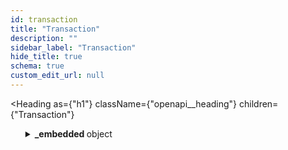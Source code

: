 ```yaml
---
id: transaction
title: "Transaction"
description: ""
sidebar_label: "Transaction"
hide_title: true
schema: true
custom_edit_url: null
---
```



<Heading
  as={"h1"}
  className={"openapi__heading"}
  children={"Transaction"}
>
</Heading>





<ul>
  <SchemaItem
    collapsible={true}
    className={"schemaItem"}
  >
    <details
      style={{}}
      className={"openapi-markdown__details"}
    >
      <summary
        style={{}}
      >
        <span
          className={"openapi-schema__container"}
        >
          <strong
            className={"openapi-schema__property"}
          >
            _embedded
          </strong><span
            className={"openapi-schema__name"}
          >
             object
          </span>
        </span>
      </summary><div
        style={{"marginLeft":"1rem"}}
      >
        <SchemaItem
          collapsible={true}
          className={"schemaItem"}
        >
          <details
            style={{}}
            className={"openapi-markdown__details"}
          >
            <summary
              style={{}}
            >
              <span
                className={"openapi-schema__container"}
              >
                <strong
                  className={"openapi-schema__property"}
                >
                  records
                </strong><span
                  className={"openapi-schema__name"}
                >
                   object[]
                </span>
              </span>
            </summary><div
              style={{"marginLeft":"1rem"}}
            >
              <li>
                <div
                  style={{"fontSize":"var(--ifm-code-font-size)","opacity":"0.6","marginLeft":"-.5rem","paddingBottom":".5rem"}}
                >
                  Array [
                </div>
              </li><SchemaItem
                collapsible={false}
                name={"memo"}
                required={false}
                schemaName={"string"}
                qualifierMessage={undefined}
                schema={{"type":"string"}}
              >
                
              </SchemaItem><SchemaItem
                collapsible={true}
                className={"schemaItem"}
              >
                <details
                  style={{}}
                  className={"openapi-markdown__details"}
                >
                  <summary
                    style={{}}
                  >
                    <span
                      className={"openapi-schema__container"}
                    >
                      <strong
                        className={"openapi-schema__property"}
                      >
                        _links
                      </strong><span
                        className={"openapi-schema__name"}
                      >
                         object
                      </span>
                    </span>
                  </summary><div
                    style={{"marginLeft":"1rem"}}
                  >
                    <SchemaItem
                      collapsible={true}
                      className={"schemaItem"}
                    >
                      <details
                        style={{}}
                        className={"openapi-markdown__details"}
                      >
                        <summary
                          style={{}}
                        >
                          <span
                            className={"openapi-schema__container"}
                          >
                            <strong
                              className={"openapi-schema__property"}
                            >
                              self
                            </strong><span
                              className={"openapi-schema__name"}
                            >
                               object
                            </span><span
                              className={"openapi-schema__divider"}
                            >
                              
                            </span><span
                              className={"openapi-schema__required"}
                            >
                              required
                            </span>
                          </span>
                        </summary><div
                          style={{"marginLeft":"1rem"}}
                        >
                          <SchemaItem
                            collapsible={false}
                            name={"href"}
                            required={true}
                            schemaName={"link"}
                            qualifierMessage={undefined}
                            schema={{"type":"string","format":"link"}}
                          >
                            
                          </SchemaItem><SchemaItem
                            collapsible={false}
                            name={"templated"}
                            required={false}
                            schemaName={"boolean"}
                            qualifierMessage={undefined}
                            schema={{"type":"boolean"}}
                          >
                            
                          </SchemaItem>
                        </div>
                      </details>
                    </SchemaItem><SchemaItem
                      collapsible={true}
                      className={"schemaItem"}
                    >
                      <details
                        style={{}}
                        className={"openapi-markdown__details"}
                      >
                        <summary
                          style={{}}
                        >
                          <span
                            className={"openapi-schema__container"}
                          >
                            <strong
                              className={"openapi-schema__property"}
                            >
                              account
                            </strong><span
                              className={"openapi-schema__name"}
                            >
                               object
                            </span><span
                              className={"openapi-schema__divider"}
                            >
                              
                            </span><span
                              className={"openapi-schema__required"}
                            >
                              required
                            </span>
                          </span>
                        </summary><div
                          style={{"marginLeft":"1rem"}}
                        >
                          <SchemaItem
                            collapsible={false}
                            name={"href"}
                            required={true}
                            schemaName={"link"}
                            qualifierMessage={undefined}
                            schema={{"type":"string","format":"link"}}
                          >
                            
                          </SchemaItem><SchemaItem
                            collapsible={false}
                            name={"templated"}
                            required={false}
                            schemaName={"boolean"}
                            qualifierMessage={undefined}
                            schema={{"type":"boolean"}}
                          >
                            
                          </SchemaItem>
                        </div>
                      </details>
                    </SchemaItem><SchemaItem
                      collapsible={true}
                      className={"schemaItem"}
                    >
                      <details
                        style={{}}
                        className={"openapi-markdown__details"}
                      >
                        <summary
                          style={{}}
                        >
                          <span
                            className={"openapi-schema__container"}
                          >
                            <strong
                              className={"openapi-schema__property"}
                            >
                              ledger
                            </strong><span
                              className={"openapi-schema__name"}
                            >
                               object
                            </span><span
                              className={"openapi-schema__divider"}
                            >
                              
                            </span><span
                              className={"openapi-schema__required"}
                            >
                              required
                            </span>
                          </span>
                        </summary><div
                          style={{"marginLeft":"1rem"}}
                        >
                          <SchemaItem
                            collapsible={false}
                            name={"href"}
                            required={true}
                            schemaName={"link"}
                            qualifierMessage={undefined}
                            schema={{"type":"string","format":"link"}}
                          >
                            
                          </SchemaItem><SchemaItem
                            collapsible={false}
                            name={"templated"}
                            required={false}
                            schemaName={"boolean"}
                            qualifierMessage={undefined}
                            schema={{"type":"boolean"}}
                          >
                            
                          </SchemaItem>
                        </div>
                      </details>
                    </SchemaItem><SchemaItem
                      collapsible={true}
                      className={"schemaItem"}
                    >
                      <details
                        style={{}}
                        className={"openapi-markdown__details"}
                      >
                        <summary
                          style={{}}
                        >
                          <span
                            className={"openapi-schema__container"}
                          >
                            <strong
                              className={"openapi-schema__property"}
                            >
                              operations
                            </strong><span
                              className={"openapi-schema__name"}
                            >
                               object
                            </span><span
                              className={"openapi-schema__divider"}
                            >
                              
                            </span><span
                              className={"openapi-schema__required"}
                            >
                              required
                            </span>
                          </span>
                        </summary><div
                          style={{"marginLeft":"1rem"}}
                        >
                          <SchemaItem
                            collapsible={false}
                            name={"href"}
                            required={true}
                            schemaName={"link"}
                            qualifierMessage={undefined}
                            schema={{"type":"string","format":"link"}}
                          >
                            
                          </SchemaItem><SchemaItem
                            collapsible={false}
                            name={"templated"}
                            required={false}
                            schemaName={"boolean"}
                            qualifierMessage={undefined}
                            schema={{"type":"boolean"}}
                          >
                            
                          </SchemaItem>
                        </div>
                      </details>
                    </SchemaItem><SchemaItem
                      collapsible={true}
                      className={"schemaItem"}
                    >
                      <details
                        style={{}}
                        className={"openapi-markdown__details"}
                      >
                        <summary
                          style={{}}
                        >
                          <span
                            className={"openapi-schema__container"}
                          >
                            <strong
                              className={"openapi-schema__property"}
                            >
                              effects
                            </strong><span
                              className={"openapi-schema__name"}
                            >
                               object
                            </span><span
                              className={"openapi-schema__divider"}
                            >
                              
                            </span><span
                              className={"openapi-schema__required"}
                            >
                              required
                            </span>
                          </span>
                        </summary><div
                          style={{"marginLeft":"1rem"}}
                        >
                          <SchemaItem
                            collapsible={false}
                            name={"href"}
                            required={true}
                            schemaName={"link"}
                            qualifierMessage={undefined}
                            schema={{"type":"string","format":"link"}}
                          >
                            
                          </SchemaItem><SchemaItem
                            collapsible={false}
                            name={"templated"}
                            required={false}
                            schemaName={"boolean"}
                            qualifierMessage={undefined}
                            schema={{"type":"boolean"}}
                          >
                            
                          </SchemaItem>
                        </div>
                      </details>
                    </SchemaItem><SchemaItem
                      collapsible={true}
                      className={"schemaItem"}
                    >
                      <details
                        style={{}}
                        className={"openapi-markdown__details"}
                      >
                        <summary
                          style={{}}
                        >
                          <span
                            className={"openapi-schema__container"}
                          >
                            <strong
                              className={"openapi-schema__property"}
                            >
                              precedes
                            </strong><span
                              className={"openapi-schema__name"}
                            >
                               object
                            </span><span
                              className={"openapi-schema__divider"}
                            >
                              
                            </span><span
                              className={"openapi-schema__required"}
                            >
                              required
                            </span>
                          </span>
                        </summary><div
                          style={{"marginLeft":"1rem"}}
                        >
                          <SchemaItem
                            collapsible={false}
                            name={"href"}
                            required={true}
                            schemaName={"link"}
                            qualifierMessage={undefined}
                            schema={{"type":"string","format":"link"}}
                          >
                            
                          </SchemaItem><SchemaItem
                            collapsible={false}
                            name={"templated"}
                            required={false}
                            schemaName={"boolean"}
                            qualifierMessage={undefined}
                            schema={{"type":"boolean"}}
                          >
                            
                          </SchemaItem>
                        </div>
                      </details>
                    </SchemaItem><SchemaItem
                      collapsible={true}
                      className={"schemaItem"}
                    >
                      <details
                        style={{}}
                        className={"openapi-markdown__details"}
                      >
                        <summary
                          style={{}}
                        >
                          <span
                            className={"openapi-schema__container"}
                          >
                            <strong
                              className={"openapi-schema__property"}
                            >
                              succeeds
                            </strong><span
                              className={"openapi-schema__name"}
                            >
                               object
                            </span><span
                              className={"openapi-schema__divider"}
                            >
                              
                            </span><span
                              className={"openapi-schema__required"}
                            >
                              required
                            </span>
                          </span>
                        </summary><div
                          style={{"marginLeft":"1rem"}}
                        >
                          <SchemaItem
                            collapsible={false}
                            name={"href"}
                            required={true}
                            schemaName={"link"}
                            qualifierMessage={undefined}
                            schema={{"type":"string","format":"link"}}
                          >
                            
                          </SchemaItem><SchemaItem
                            collapsible={false}
                            name={"templated"}
                            required={false}
                            schemaName={"boolean"}
                            qualifierMessage={undefined}
                            schema={{"type":"boolean"}}
                          >
                            
                          </SchemaItem>
                        </div>
                      </details>
                    </SchemaItem><SchemaItem
                      collapsible={true}
                      className={"schemaItem"}
                    >
                      <details
                        style={{}}
                        className={"openapi-markdown__details"}
                      >
                        <summary
                          style={{}}
                        >
                          <span
                            className={"openapi-schema__container"}
                          >
                            <strong
                              className={"openapi-schema__property"}
                            >
                              transaction
                            </strong><span
                              className={"openapi-schema__name"}
                            >
                               object
                            </span><span
                              className={"openapi-schema__divider"}
                            >
                              
                            </span><span
                              className={"openapi-schema__required"}
                            >
                              required
                            </span>
                          </span>
                        </summary><div
                          style={{"marginLeft":"1rem"}}
                        >
                          <SchemaItem
                            collapsible={false}
                            name={"href"}
                            required={true}
                            schemaName={"link"}
                            qualifierMessage={undefined}
                            schema={{"type":"string","format":"link"}}
                          >
                            
                          </SchemaItem><SchemaItem
                            collapsible={false}
                            name={"templated"}
                            required={false}
                            schemaName={"boolean"}
                            qualifierMessage={undefined}
                            schema={{"type":"boolean"}}
                          >
                            
                          </SchemaItem>
                        </div>
                      </details>
                    </SchemaItem>
                  </div>
                </details>
              </SchemaItem><SchemaItem
                collapsible={false}
                name={"id"}
                required={true}
                schemaName={"id (string)"}
                qualifierMessage={undefined}
                schema={{"type":"string","title":"id"}}
              >
                
              </SchemaItem><SchemaItem
                collapsible={false}
                name={"paging_token"}
                required={true}
                schemaName={"string"}
                qualifierMessage={undefined}
                schema={{"type":"string"}}
              >
                
              </SchemaItem><SchemaItem
                collapsible={false}
                name={"successful"}
                required={true}
                schemaName={"boolean"}
                qualifierMessage={undefined}
                schema={{"type":"boolean"}}
              >
                
              </SchemaItem><SchemaItem
                collapsible={false}
                name={"hash"}
                required={true}
                schemaName={"string"}
                qualifierMessage={undefined}
                schema={{"type":"string"}}
              >
                
              </SchemaItem><SchemaItem
                collapsible={false}
                name={"ledger"}
                required={true}
                schemaName={"int32"}
                qualifierMessage={undefined}
                schema={{"type":"integer","format":"int32"}}
              >
                
              </SchemaItem><SchemaItem
                collapsible={false}
                name={"created_at"}
                required={true}
                schemaName={"string"}
                qualifierMessage={undefined}
                schema={{"type":"string"}}
              >
                
              </SchemaItem><SchemaItem
                collapsible={false}
                name={"source_account"}
                required={true}
                schemaName={"address (string)"}
                qualifierMessage={"**Possible values:** Value must match regular expression `G[A-Z0-9]{55}`"}
                schema={{"type":"string","pattern":"G[A-Z0-9]{55}","title":"address"}}
              >
                
              </SchemaItem><SchemaItem
                collapsible={false}
                name={"account_muxed"}
                required={false}
                schemaName={"string"}
                qualifierMessage={undefined}
                schema={{"type":"string"}}
              >
                
              </SchemaItem><SchemaItem
                collapsible={false}
                name={"account_muxed_id"}
                required={false}
                schemaName={"string"}
                qualifierMessage={undefined}
                schema={{"type":"string"}}
              >
                
              </SchemaItem><SchemaItem
                collapsible={false}
                name={"source_account_sequence"}
                required={true}
                schemaName={"string"}
                qualifierMessage={undefined}
                schema={{"type":"string"}}
              >
                
              </SchemaItem><SchemaItem
                collapsible={false}
                name={"fee_account"}
                required={true}
                schemaName={"address (string)"}
                qualifierMessage={"**Possible values:** Value must match regular expression `G[A-Z0-9]{55}`"}
                schema={{"type":"string","pattern":"G[A-Z0-9]{55}","title":"address"}}
              >
                
              </SchemaItem><SchemaItem
                collapsible={false}
                name={"fee_account_muxed"}
                required={false}
                schemaName={"address (string)"}
                qualifierMessage={"**Possible values:** Value must match regular expression `G[A-Z0-9]{55}`"}
                schema={{"type":"string","pattern":"G[A-Z0-9]{55}","title":"address"}}
              >
                
              </SchemaItem><SchemaItem
                collapsible={false}
                name={"fee_account_muxed_id"}
                required={false}
                schemaName={"string"}
                qualifierMessage={undefined}
                schema={{"type":"string"}}
              >
                
              </SchemaItem><SchemaItem
                collapsible={false}
                name={"fee_charged"}
                required={true}
                schemaName={"string"}
                qualifierMessage={undefined}
                schema={{"type":"string"}}
              >
                
              </SchemaItem><SchemaItem
                collapsible={false}
                name={"max_fee"}
                required={true}
                schemaName={"string"}
                qualifierMessage={undefined}
                schema={{"type":"string"}}
              >
                
              </SchemaItem><SchemaItem
                collapsible={false}
                name={"operation_count"}
                required={true}
                schemaName={"int32"}
                qualifierMessage={undefined}
                schema={{"type":"integer","format":"int32"}}
              >
                
              </SchemaItem><SchemaItem
                collapsible={false}
                name={"envelope_xdr"}
                required={true}
                schemaName={"string"}
                qualifierMessage={undefined}
                schema={{"type":"string"}}
              >
                
              </SchemaItem><SchemaItem
                collapsible={false}
                name={"result_xdr"}
                required={true}
                schemaName={"string"}
                qualifierMessage={undefined}
                schema={{"type":"string"}}
              >
                
              </SchemaItem><SchemaItem
                collapsible={false}
                name={"result_meta_xdr"}
                required={true}
                schemaName={"string"}
                qualifierMessage={undefined}
                schema={{"type":"string"}}
              >
                
              </SchemaItem><SchemaItem
                collapsible={false}
                name={"fee_meta_xdr"}
                required={false}
                schemaName={"string"}
                qualifierMessage={undefined}
                schema={{"type":"string"}}
              >
                
              </SchemaItem><SchemaItem
                collapsible={false}
                name={"memo_type"}
                required={true}
                schemaName={"string"}
                qualifierMessage={undefined}
                schema={{"type":"string"}}
              >
                
              </SchemaItem><SchemaItem
                collapsible={false}
                name={"signatures"}
                required={true}
                schemaName={"string[]"}
                qualifierMessage={"**Possible values:** Value must match regular expression `G[A-Z0-9]{55}`"}
                schema={{"type":"array","items":{"type":"string","pattern":"G[A-Z0-9]{55}"},"title":"signatures"}}
              >
                
              </SchemaItem><SchemaItem
                collapsible={false}
                name={"valid_after"}
                required={false}
                schemaName={"string"}
                qualifierMessage={undefined}
                schema={{"type":"string"}}
              >
                
              </SchemaItem><SchemaItem
                collapsible={false}
                name={"valid_before"}
                required={false}
                schemaName={"string"}
                qualifierMessage={undefined}
                schema={{"type":"string"}}
              >
                
              </SchemaItem><SchemaItem
                collapsible={true}
                className={"schemaItem"}
              >
                <details
                  style={{}}
                  className={"openapi-markdown__details"}
                >
                  <summary
                    style={{}}
                  >
                    <span
                      className={"openapi-schema__container"}
                    >
                      <strong
                        className={"openapi-schema__property"}
                      >
                        preconditions
                      </strong><span
                        className={"openapi-schema__name"}
                      >
                         object
                      </span>
                    </span>
                  </summary><div
                    style={{"marginLeft":"1rem"}}
                  >
                    <SchemaItem
                      collapsible={true}
                      className={"schemaItem"}
                    >
                      <details
                        style={{}}
                        className={"openapi-markdown__details"}
                      >
                        <summary
                          style={{}}
                        >
                          <span
                            className={"openapi-schema__container"}
                          >
                            <strong
                              className={"openapi-schema__property"}
                            >
                              timebounds
                            </strong><span
                              className={"openapi-schema__name"}
                            >
                               object
                            </span>
                          </span>
                        </summary><div
                          style={{"marginLeft":"1rem"}}
                        >
                          <SchemaItem
                            collapsible={false}
                            name={"min_time"}
                            required={false}
                            schemaName={"string"}
                            qualifierMessage={undefined}
                            schema={{"type":"string"}}
                          >
                            
                          </SchemaItem><SchemaItem
                            collapsible={false}
                            name={"max_time"}
                            required={false}
                            schemaName={"string"}
                            qualifierMessage={undefined}
                            schema={{"type":"string"}}
                          >
                            
                          </SchemaItem>
                        </div>
                      </details>
                    </SchemaItem><SchemaItem
                      collapsible={true}
                      className={"schemaItem"}
                    >
                      <details
                        style={{}}
                        className={"openapi-markdown__details"}
                      >
                        <summary
                          style={{}}
                        >
                          <span
                            className={"openapi-schema__container"}
                          >
                            <strong
                              className={"openapi-schema__property"}
                            >
                              ledgerbounds
                            </strong><span
                              className={"openapi-schema__name"}
                            >
                               object
                            </span>
                          </span>
                        </summary><div
                          style={{"marginLeft":"1rem"}}
                        >
                          <SchemaItem
                            collapsible={false}
                            name={"min_ledger"}
                            required={false}
                            schemaName={"string"}
                            qualifierMessage={undefined}
                            schema={{"type":"string"}}
                          >
                            
                          </SchemaItem><SchemaItem
                            collapsible={false}
                            name={"max_ledger"}
                            required={false}
                            schemaName={"string"}
                            qualifierMessage={undefined}
                            schema={{"type":"string"}}
                          >
                            
                          </SchemaItem>
                        </div>
                      </details>
                    </SchemaItem><SchemaItem
                      collapsible={false}
                      name={"min_account_sequence"}
                      required={false}
                      schemaName={"string"}
                      qualifierMessage={undefined}
                      schema={{"type":"string"}}
                    >
                      
                    </SchemaItem><SchemaItem
                      collapsible={false}
                      name={"min_account_sequence_age"}
                      required={false}
                      schemaName={"string"}
                      qualifierMessage={undefined}
                      schema={{"type":"string"}}
                    >
                      
                    </SchemaItem><SchemaItem
                      collapsible={false}
                      name={"min_account_sequence_ledger_gap"}
                      required={false}
                      schemaName={"uint32"}
                      qualifierMessage={undefined}
                      schema={{"type":"integer","format":"uint32"}}
                    >
                      
                    </SchemaItem><SchemaItem
                      collapsible={false}
                      name={"extra_signers"}
                      required={false}
                      schemaName={"string[]"}
                      qualifierMessage={undefined}
                      schema={{"type":"array","items":{"type":"string"}}}
                    >
                      
                    </SchemaItem>
                  </div>
                </details>
              </SchemaItem><SchemaItem
                collapsible={true}
                className={"schemaItem"}
              >
                <details
                  style={{}}
                  className={"openapi-markdown__details"}
                >
                  <summary
                    style={{}}
                  >
                    <span
                      className={"openapi-schema__container"}
                    >
                      <strong
                        className={"openapi-schema__property"}
                      >
                        fee_bump_transaction
                      </strong><span
                        className={"openapi-schema__name"}
                      >
                         object
                      </span>
                    </span>
                  </summary><div
                    style={{"marginLeft":"1rem"}}
                  >
                    <SchemaItem
                      collapsible={false}
                      name={"hash"}
                      required={false}
                      schemaName={"hash (string)"}
                      qualifierMessage={undefined}
                      schema={{"type":"string","title":"hash"}}
                    >
                      
                    </SchemaItem><SchemaItem
                      collapsible={false}
                      name={"signatures"}
                      required={false}
                      schemaName={"string[]"}
                      qualifierMessage={"**Possible values:** Value must match regular expression `G[A-Z0-9]{55}`"}
                      schema={{"type":"array","items":{"type":"string","pattern":"G[A-Z0-9]{55}"},"title":"signatures"}}
                    >
                      
                    </SchemaItem>
                  </div>
                </details>
              </SchemaItem><SchemaItem
                collapsible={true}
                className={"schemaItem"}
              >
                <details
                  style={{}}
                  className={"openapi-markdown__details"}
                >
                  <summary
                    style={{}}
                  >
                    <span
                      className={"openapi-schema__container"}
                    >
                      <strong
                        className={"openapi-schema__property"}
                      >
                        inner_transaction
                      </strong><span
                        className={"openapi-schema__name"}
                      >
                         object
                      </span>
                    </span>
                  </summary><div
                    style={{"marginLeft":"1rem"}}
                  >
                    <SchemaItem
                      collapsible={false}
                      name={"hash"}
                      required={false}
                      schemaName={"hash (string)"}
                      qualifierMessage={undefined}
                      schema={{"type":"string","title":"hash"}}
                    >
                      
                    </SchemaItem><SchemaItem
                      collapsible={false}
                      name={"signatures"}
                      required={false}
                      schemaName={"string[]"}
                      qualifierMessage={"**Possible values:** Value must match regular expression `G[A-Z0-9]{55}`"}
                      schema={{"type":"array","items":{"type":"string","pattern":"G[A-Z0-9]{55}"},"title":"signatures"}}
                    >
                      
                    </SchemaItem><SchemaItem
                      collapsible={false}
                      name={"max_fee"}
                      required={false}
                      schemaName={"string"}
                      qualifierMessage={undefined}
                      schema={{"type":"string"}}
                    >
                      
                    </SchemaItem>
                  </div>
                </details>
              </SchemaItem><li>
                <div
                  style={{"fontSize":"var(--ifm-code-font-size)","opacity":"0.6","marginLeft":"-.5rem"}}
                >
                  ]
                </div>
              </li>
            </div>
          </details>
        </SchemaItem>
      </div>
    </details>
  </SchemaItem>
</ul>
            